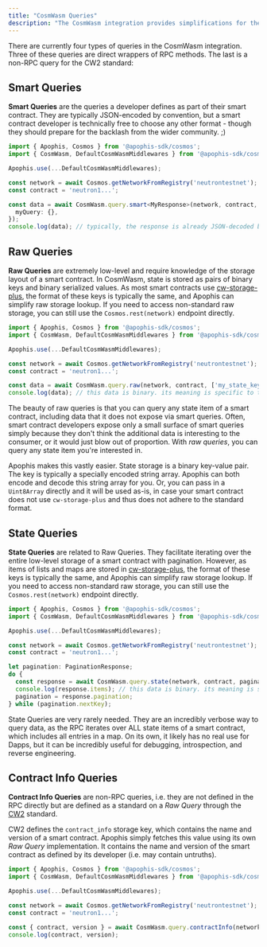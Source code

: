 ```yaml
---
title: "CosmWasm Queries"
description: "The CosmWasm integration provides simplifications for the most common queries on smart contracts."
---
```


There are currently four types of queries in the CosmWasm integration. Three of these queries are
direct wrappers of RPC methods. The last is a non-RPC query for the CW2 standard:

## Smart Queries
**Smart Queries** are the queries a developer defines as part of their smart contract. They are
typically JSON-encoded by convention, but a smart contract developer is technically free to choose
any other format - though they should prepare for the backlash from the wider community. ;)

```ts
import { Apophis, Cosmos } from '@apophis-sdk/cosmos';
import { CosmWasm, DefaultCosmWasmMiddlewares } from '@apophis-sdk/cosmwasm';

Apophis.use(...DefaultCosmWasmMiddlewares);

const network = await Cosmos.getNetworkFromRegistry('neutrontestnet');
const contract = 'neutron1...';

const data = await CosmWasm.query.smart<MyResponse>(network, contract, {
  myQuery: {},
});
console.log(data); // typically, the response is already JSON-decoded by the RPC
```

## Raw Queries
**Raw Queries** are extremely low-level and require knowledge of the storage layout of a smart
contract. In CosmWasm, state is stored as pairs of binary keys and binary serialized values. As
most smart contracts use [cw-storage-plus](https://github.com/CosmWasm/cw-storage-plus), the format
of these keys is typically the same, and Apophis can simplify raw storage lookup. If you need to
access non-standard raw storage, you can still use the `Cosmos.rest(network)` endpoint directly.

```ts
import { Apophis, Cosmos } from '@apophis-sdk/cosmos';
import { CosmWasm, DefaultCosmWasmMiddlewares } from '@apophis-sdk/cosmwasm';

Apophis.use(...DefaultCosmWasmMiddlewares);

const network = await Cosmos.getNetworkFromRegistry('neutrontestnet');
const contract = 'neutron1...';

const data = await CosmWasm.query.raw(network, contract, ['my_state_key']);
console.log(data); // this data is binary. its meaning is specific to the smart contract.
```

The beauty of raw queries is that you can query any state item of a smart contract, including data
that it does not expose via smart queries. Often, smart contract developers expose only a small
surface of smart queries simply because they don't think the additional data is interesting to the
consumer, or it would just blow out of proportion. With *raw queries*, you can query any state item
you're interested in.

Apophis makes this vastly easier. State storage is a binary key-value pair. The key is typically a
specially encoded string array. Apophis can both encode and decode this string array for you. Or,
you can pass in a `Uint8Array` directly and it will be used as-is, in case your smart contract does
not use `cw-storage-plus` and thus does not adhere to the standard format.

## State Queries
**State Queries** are related to Raw Queries. They facilitate iterating over the entire low-level
storage of a smart contract with pagination. However, as items of lists and maps are stored in
[cw-storage-plus](https://github.com/CosmWasm/cw-storage-plus), the format of these keys is typically
the same, and Apophis can simplify raw storage lookup. If you need to
access non-standard raw storage, you can still use the `Cosmos.rest(network)` endpoint directly.

```ts
import { Apophis, Cosmos } from '@apophis-sdk/cosmos';
import { CosmWasm, DefaultCosmWasmMiddlewares } from '@apophis-sdk/cosmwasm';

Apophis.use(...DefaultCosmWasmMiddlewares);

const network = await Cosmos.getNetworkFromRegistry('neutrontestnet');
const contract = 'neutron1...';

let pagination: PaginationResponse;
do {
  const response = await CosmWasm.query.state(network, contract, pagination?.nextKey);
  console.log(response.items); // this data is binary. its meaning is specific to the smart contract.
  pagination = response.pagination;
} while (pagination.nextKey);
```

State Queries are very rarely needed. They are an incredibly verbose way to query data, as the RPC
iterates over ALL state items of a smart contract, which includes all entries in a map. On its own,
it likely has no real use for Dapps, but it can be incredibly useful for debugging, introspection,
and reverse engineering.

## Contract Info Queries
**Contract Info Queries** are non-RPC queries, i.e. they are not defined in the RPC directly but are
defined as a standard on a *Raw Query* through the [CW2](https://crates.io/crates/cw2) standard.

CW2 defines the `contract_info` storage key, which contains the name and version of a smart
contract. Apophis simply fetches this value using its own *Raw Query* implementation. It contains
the name and version of the smart contract as defined by its developer (i.e. may contain untruths).

```ts
import { Apophis, Cosmos } from '@apophis-sdk/cosmos';
import { CosmWasm, DefaultCosmWasmMiddlewares } from '@apophis-sdk/cosmwasm';

Apophis.use(...DefaultCosmWasmMiddlewares);

const network = await Cosmos.getNetworkFromRegistry('neutrontestnet');
const contract = 'neutron1...';

const { contract, version } = await CosmWasm.query.contractInfo(network, contract);
console.log(contract, version);
```
